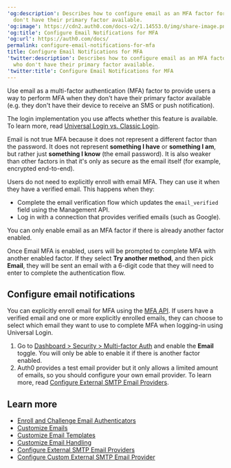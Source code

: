 ---
'og:description': Describes how to configure email as an MFA factor for users who
  don't have their primary factor available.
'og:image': https://cdn2.auth0.com/docs-v2/1.14553.0/img/share-image.png
'og:title': Configure Email Notifications for MFA
'og:url': https://auth0.com/docs/
permalink: configure-email-notifications-for-mfa
title: Configure Email Notifications for MFA
'twitter:description': Describes how to configure email as an MFA factor for users
  who don't have their primary factor available.
'twitter:title': Configure Email Notifications for MFA
---
Use email as a <Tooltip tip="Multi-factor authentication (MFA): User authentication process that uses a factor in addition to username and password such as a code via SMS." cta="View Glossary" href="/docs/glossary?term=multi-factor+authentication">multi-factor authentication</Tooltip> (MFA) factor to provide users a way to perform MFA when they don't have their primary factor available (e.g. they don't have their device to receive an SMS or push notification).

<Card title="Availability varies by login implementation">

The login implementation you use affects whether this feature is available. To learn more, read [Universal Login vs. Classic Login](/docs/authenticate/login/auth0-universal-login/universal-login-vs-classic-login).

</Card>

Email is not true MFA because it does not represent a different factor than the password. It does not represent **something I have** or **something I am**, but rather just **something I know** (the email password). It is also weaker than other factors in that it's only as secure as the email itself (for example, encrypted end-to-end).

Users do not need to explicitly enroll with email MFA. They can use it when they have a verified email. This happens when they:

* Complete the email verification flow which updates the `email_verified` field using the <Tooltip tip="Management API: A product to allow customers to perform administrative tasks." cta="View Glossary" href="/docs/glossary?term=Management+API">Management API</Tooltip>.
* Log in with a connection that provides verified emails (such as Google).

You can only enable email as an MFA factor if there is already another factor enabled.

Once Email MFA is enabled, users will be prompted to complete MFA with another enabled factor. If they select **Try another method**, and then pick **Email**, they will be sent an email with a 6-digit code that they will need to enter to complete the authentication flow.

## Configure email notifications

You can explicitly enroll email for MFA using the [MFA API](/docs/secure/multi-factor-authentication/authenticate-using-ropg-flow-with-mfa/enroll-and-challenge-email-authenticators). If users have a verified email and one or more explicitly enrolled emails, they can choose to select which email they want to use to complete MFA when logging-in using <Tooltip tip="Universal Login: Your application redirects to Universal Login, hosted on Auth0's Authorization Server, to verify a user's identity." cta="View Glossary" href="/docs/glossary?term=Universal+Login">Universal Login</Tooltip>.

1. Go to [Dashboard > Security > Multi-factor Auth](https://manage.auth0.com/#/multifactor-auth) and enable the **Email** toggle.
   You will only be able to enable it if there is another factor enabled.
2. Auth0 provides a test email provider but it only allows a limited amount of emails, so you should configure your own email provider. To learn more, read [Configure External SMTP Email Providers](/docs/customize/email/smtp-email-providers).

## Learn more

* [Enroll and Challenge Email Authenticators](/docs/secure/multi-factor-authentication/authenticate-using-ropg-flow-with-mfa/enroll-and-challenge-email-authenticators)
* [Customize Emails](/docs/customize/email)
* [Customize Email Templates](/docs/customize/email/email-templates)
* [Customize Email Handling](/docs/customize/email/manage-email-flow)
* [Configure External SMTP Email Providers](/docs/customize/email/smtp-email-providers)
* [Configure Custom External SMTP Email Provider](/docs/customize/email/smtp-email-providers/configure-custom-external-smtp-email-provider)